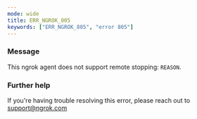 ```yaml
---
mode: wide
title: ERR_NGROK_805
keywords: ["ERR_NGROK_805", "error 805"]
---
```



### Message

This ngrok agent does not support remote stopping: `REASON`.

<ErrorDetails />

### Further help

If you're having trouble resolving this error, please reach out to [support@ngrok.com](mailto:support@ngrok.com?subject=Help%20with%20ERR_NGROK_805)
